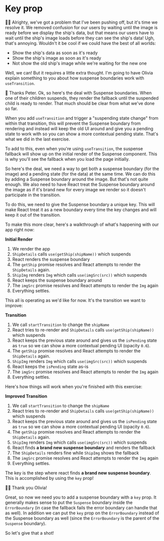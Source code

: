 # Key prop

👨‍💼 Alrighty, we've got a problem that I've been pushing off, but it's time we
resolve it. We removed confusion for our users by waiting until the image is
ready before we display the ship's data, but that means our users have to wait
until the ship's image loads before they can see the ship's data! Ugh, that's
annoying. Wouldn't it be cool if we could have the best of all worlds:

- Show the ship's data as soon as it's ready
- Show the ship's image as soon as it's ready
- Not show the old ship's image while we're waiting for the new one

Well, we can! But it requires a little extra thought. I'm going to have Olivia
explain something to you about how suspense boundaries work with
`useTransition`.

🦉 Thanks Peter. Ok, so here's the deal with Suspense boundaries. When one of
their children suspends, they render the fallback until the suspended child is
ready to render. That much should be clear from what we've done so far.

When you add `useTransition` and trigger a "suspending state change" from within
that transition, this will prevent the Suspense boundary from rendering and
instead will keep the old UI around and give you a pending state to work with so
you can show a more contextual pending state. That's what we did in the last
exercise.

To add to this, even when you're using `useTransition`, the suspense fallback
will show up on the initial render of the Suspense component. This is why you'll
see the fallback when you load the page initially.

So here's the deal, we need a way to get both a suspense boundary (for the
image) and a pending state (for the data) at the same time. We can do this by
adding a Suspense boundary around the image. But that's not quite enough. We
also need to have React treat the Suspense boundary around the image as if it's
brand new for every image we render so it doesn't participate in the transition.

To do this, we need to give the Suspense boundary a unique key. This will make
React treat it as a new boundary every time the key changes and will keep it out
of the transition.

To make this more clear, here's a walkthrough of what's happening with our
app right now:

**Initial Render**

1. We render the app
2. `ShipDetails` calls `use(getShip(shipName))` which suspends
3. React renders the suspense boundary
4. The `getShip` promise resolves and React attempts to render the `ShipDetails`
   again.
5. `ShipImg` renders `Img` which calls `use(imgSrc(src))` which suspends
6. React keeps the suspense boundary around
7. The `imgSrc` promise resolves and React attempts to render the `Img` again
8. Everything settles.

This all is operating as we'd like for now. It's the transition we want to
improve:

**Transition**

1. We call `startTransition` to change the `shipName`
2. React tries to re-render and `ShipDetails` calls `use(getShip(shipName))`
   which suspends
3. React keeps the previous state around and gives us the `isPending` state as
   `true` so we can show a more contextual pending UI (opacity `0.6`).
4. The `getShip` promise resolves and React attempts to render the `ShipDetails`
   again.
5. `ShipImg` renders `Img` which calls `use(imgSrc(src))` which suspends
6. React keeps the `isPending` state as-is
7. The `imgSrc` promise resolves and React attempts to render the `Img` again
8. Everything settles.

Here's how things will work when you're finished with this exercise:

**Improved Transition**

1. We call `startTransition` to change the `shipName`
2. React tries to re-render and `ShipDetails` calls `use(getShip(shipName))`
   which suspends
3. React keeps the previous state around and gives us the `isPending` state as
   `true` so we can show a more contextual pending UI (opacity `0.6`).
4. The `getShip` promise resolves and React attempts to render the `ShipDetails`
   again.
5. `ShipImg` renders `Img` which calls `use(imgSrc(src))` which suspends
6. React finds **a brand new suspense boundary** and renders the fallback
7. The `ShipDetails` renders fine while `ShipImg` shows the fallback
8. The `imgSrc` promise resolves and React attempts to render the `Img` again
9. Everything settles.

The key is the step where react finds **a brand new suspense boundary**. This is
accomplished by using the `key` prop!

👨‍💼 Thank you Olivia!

Great, so now we need you to add a suspense boundary with a `key` prop. It
generally makes sense to put the `Suspense` boundary inside the `ErrorBoundary`
(in case the fallback fails the error boundary can handle that as well). In
addition we can put the `key` prop on the `ErrorBoundary` instead of the
Suspense boundary as well (since the `ErrorBoundary` is the parent of the
`Suspense` boundary).

So let's give that a shot!

